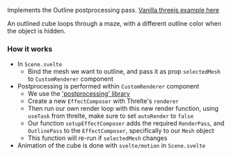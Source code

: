 Implements the Outline postprocessing pass. [Vanilla threejs example here](https://threejs.org/examples/?q=outline#webgl_postprocessing_outline)

An outlined cube loops through a maze, with a different outline color when the object is hidden.

<Example path="postprocessing/outline" />

### How it works

- In `Scene.svelte`
  - Bind the mesh we want to outline, and pass it as prop `selectedMesh` to `CustomRenderer` component
- Postprocessing is performed within `CustomRenderer` component
  - We use the ['postprocessing' library](https://github.com/pmndrs/postprocessing)
  - Create a new `EffectComposer` with Threlte's `renderer`
  - Then run our own render loop with this new render function, using `useTask` from threlte, make sure to set `autoRender` to `false`
  - Our function `setupEffectComposer` adds the required `RenderPass`, and `OutlinePass` to the `EffectComposer`, specifically to our `Mesh` object
  - This function will re-run if `selectedMesh` changes
- Animation of the cube is done with `svelte/motion` in `Scene.svelte`
